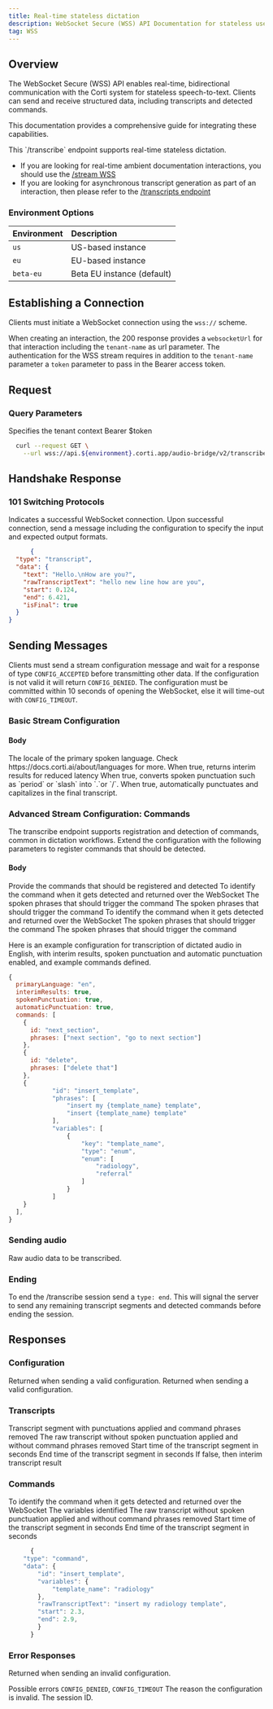 ```yaml
---
title: Real-time stateless dictation 
description: WebSocket Secure (WSS) API Documentation for stateless use of /transcribe endpoint for real-time speech-to-text  
tag: WSS
---
```


## Overview

The WebSocket Secure (WSS) API enables real-time, bidirectional communication with the Corti system for stateless speech-to-text. Clients can send and receive structured data, including transcripts and detected commands.

This documentation provides a comprehensive guide for integrating these capabilities.

<Info>
  This `/transcribe` endpoint supports real-time stateless dictation. 
  
  - If you are looking for real-time ambient documentation interactions, you should use the [/stream WSS](/api-reference/stream/)
  - If you are looking for asynchronous transcript generation as part of an interaction, then please refer to the [/transcripts endpoint](/api-reference/transcripts)
</Info>

### Environment Options

| Environment | Description |
| :--- | :--- |
| `us` | US-based instance |
| `eu` | EU-based instance |
| `beta-eu` | Beta EU instance (default) |

## Establishing a Connection <Icon icon="circle-wifi" iconType="solid" /> 

Clients must initiate a WebSocket connection using the `wss://` scheme.

<Note>When creating an interaction, the 200 response provides a `websocketUrl` for that interaction including the `tenant-name` as url parameter.
The authentication for the WSS stream requires in addition to the `tenant-name` parameter a `token` parameter to pass in the Bearer access token.</Note>

## Request 

### Query Parameters
<ParamField query="tenant-name" type="string" required>
  Specifies the tenant context
</ParamField>
<ParamField query="token" type="string" required>Bearer $token</ParamField>

```bash
  curl --request GET \
    --url wss://api.${environment}.corti.app/audio-bridge/v2/transcribe?tenant-name=${tenant}&token=Bearer%20${accessToken}
```

## Handshake Response

### **101 Switching Protocols** 

Indicates a successful WebSocket connection.
Upon successful connection, send a message including the configuration to specify the input and expected output formats.

```json
      {
  "type": "transcript",
  "data": {
    "text": "Hello.\nHow are you?",
    "rawTranscriptText": "hello new line how are you",
    "start": 0.124,
    "end": 6.421,
    "isFinal": true
  }
}
```
## Sending Messages <Icon icon="message-arrow-up" iconType="solid" /> 

Clients must send a stream configuration message and wait for a response of type `CONFIG_ACCEPTED` before transmitting other data.
If the configuration is not valid it will return `CONFIG_DENIED`.
The configuration must be committed within 10 seconds of opening the WebSocket, else it will time-out with `CONFIG_TIMEOUT`.

### Basic Stream Configuration

#### Body

<ParamField body="primaryLanguage" type="string" required>
  The locale of the primary spoken language. Check https://docs.corti.ai/about/languages for more.
</ParamField>
<ParamField body="interimResults" type="bool">
  When true, returns interim results for reduced latency
</ParamField>
<ParamField body="spokenPunctuation" type="bool">
  When true, converts spoken punctuation such as `period` or `slash` into `.`or `/`.
</ParamField>
<ParamField body="automaticPunctuation" type="bool">
  When true, automatically punctuates and capitalizes in the final transcript.
</ParamField>

### Advanced Stream Configuration: Commands
The transcribe endpoint supports registration and detection of commands, common in dictation workflows.
Extend the configuration with the following parameters to register commands that should be detected.

#### Body

<ParamField body="commands" type="command object[]">
  Provide the commands that should be registered and detected
   <Expandable title="command properties">
    <ParamField body="id" type="string" required>
      To identify the command when it gets detected and returned over the WebSocket
    </ParamField>
    <ParamField body="phrases" type="string[]">
      The spoken phrases that should trigger the command
    </ParamField>
    <ParamField body="variables" type="string[]">
      The spoken phrases that should trigger the command
    </ParamField>
    <Expandable title="variable properties">
        <ParamField body="key" type="string" required>
          To identify the command when it gets detected and returned over the WebSocket
        </ParamField>
        <ParamField body="type" type="string">
          The spoken phrases that should trigger the command
        </ParamField>
        <ParamField body="enum" type="string[]">
          The spoken phrases that should trigger the command
        </ParamField>
      </Expandable>
  </Expandable>
</ParamField>

Here is an example configuration for transcription of dictated audio in English, with interim results, spoken punctuation and automatic punctuation enabled, and example commands defined.
```jsx Configuration example
{
  primaryLanguage: "en",
  interimResults: true, 
  spokenPunctuation: true, 
  automaticPunctuation: true,
  commands: [
    {
      id: "next_section",
      phrases: ["next section", "go to next section"]
    },
    {
      id: "delete",
      phrases: ["delete that"]
    },
    {
            "id": "insert_template",
            "phrases": [
                "insert my {template_name} template",
                "insert {template_name} template"
            ],
            "variables": [
                {
                    "key": "template_name",
                    "type": "enum",
                    "enum": [
                        "radiology",
                        "referral"
                    ]
                }
            ]
    }
  ],
}
```

### Sending audio <Icon icon="microphone" iconType="solid" /> 
Raw audio data to be transcribed.

### Ending
To end the /transcribe session send a `type: end`. This will signal the server to send any remaining transcript segments and detected commands before ending the session.

## Responses <Icon icon="message-arrow-down" iconType="solid" /> 

### Configuration
<ResponseField name="type" type="string" required default="CONFIG_ACCEPTED">
  Returned when sending a valid configuration.
</ResponseField>
<ResponseField name="sessionId" type="uuid" required>
  Returned when sending a valid configuration.
</ResponseField>

### Transcripts
<ResponseField name="type" type="string" required default="transcript">
<ResponseField name="data" type="string" required></ResponseField>
      <Expandable title="data attributes" type="string" required>
        <ResponseField name="text" type="string" required>
          Transcript segment with punctuations applied and command phrases removed
        </ResponseField>
        <ResponseField name="rawTranscriptText" type="string" required>
          The raw transcript without spoken punctuation applied and without command phrases removed
        </ResponseField>
        <ResponseField name="start" type="float64" required>
          Start time of the transcript segment in seconds
        </ResponseField>
        <ResponseField name="end" type="float64" required>
          End time of the transcript segment in seconds
        </ResponseField>
        <ResponseField name="isFinal" type="bool" required>
          If false, then interim transcript result
        </ResponseField>
      </Expandable>
      </ResponseField>


### Commands
<ResponseField name="type" type="string" required default="command">
<ResponseField name="data" type="string" required></ResponseField>
      <Expandable title="data attributes" type="string" required>
        <ResponseField name="id" type="string" required>
          To identify the command when it gets detected and returned over the WebSocket
        </ResponseField>
        <ResponseField name="variables" type="string[]">
          The variables identified
        </ResponseField>
        <ResponseField name="rawTranscriptText" type="string" required>
          The raw transcript without spoken punctuation applied and without command phrases removed
        </ResponseField>
        <ResponseField name="start" type="float64" required>
          Start time of the transcript segment in seconds
        </ResponseField>
        <ResponseField name="end" type="float64" required>
          End time of the transcript segment in seconds
        </ResponseField>
      </Expandable>
</ResponseField>

```jsx Command response
      {
    "type": "command",
    "data": {
        "id": "insert_template",
        "variables": {
            "template_name": "radiology"
        },
        "rawTranscriptText": "insert my radiology template",
        "start": 2.3,
        "end": 2.9,
        }
      }
```

### Error Responses
<ResponseField name="type" type="string" required>
  Returned when sending an invalid configuration.
  
  Possible errors `CONFIG_DENIED`, `CONFIG_TIMEOUT`
</ResponseField>
<ResponseField name="reason" type="string">
  The reason the configuration is invalid.
</ResponseField>
<ResponseField name="sessionId" type="uuid" required>
  The session ID.
</ResponseField>